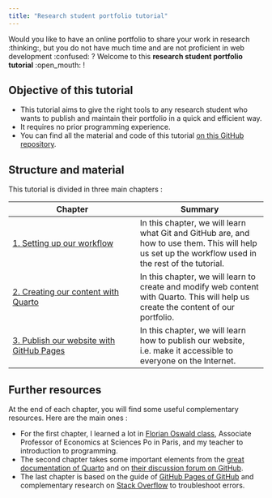 ```yaml
---
title: "Research student portfolio tutorial"
---
```


Would you like to have an online portfolio to share your work in research :thinking:, but you do not have much time and are not proficient in web development :confused: ?
Welcome to this **research student portfolio tutorial** :open_mouth: ! 

## Objective of this tutorial 

- This tutorial aims to give the right tools to any research student who wants to publish and maintain their portfolio in a quick and efficient way.
- It requires no prior programming experience. 
- You can find all the material and code of this tutorial [on this GitHub repository](http://github.com/paulogcd/portfolio_tutorial).

## Structure and material

This tutorial is divided in three main chapters : 

| Chapter | Summary |
|---|---|
| [1. Setting up our workflow](1_git_and_github.qmd) | In this chapter, we will learn what Git and GitHub are, and how to use them. This will help us set up the workflow used in the rest of the tutorial. |
| [2. Creating our content with Quarto](2_quarto.qmd) | In this chapter, we will learn to create and modify web content with Quarto. This will help us create the content of our portfolio. |
| [3. Publish our website with GitHub Pages](3_publish_with_github_pages.qmd) | In this chapter, we will learn how to publish our website, i.e. make it accessible to everyone on the Internet. |

## Further resources

At the end of each chapter, you will find some useful complementary resources. Here are the main ones : 

- For the first chapter, I learned a lot in [Florian Oswald class](https://floswald.github.io/ScPoProgramming/), Associate Professor of Economics at Sciences Po in Paris, and my teacher to introduction to programming.
- The second chapter takes some important elements from the [great documentation of Quarto](https://quarto.org) and on [their discussion forum on GitHub](https://github.com/quarto-dev/quarto-cli/discussions). 
- The last chapter is based on the guide of [GitHub Pages of GitHub](https://docs.github.com/en/pages/quickstart) and complementary research on [Stack Overflow](https://stackoverflow.com/) to troubleshoot errors. 
